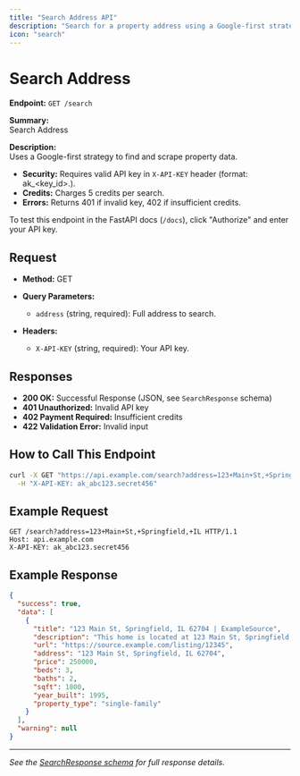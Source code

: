 ```yaml
---
title: "Search Address API"
description: "Search for a property address using a Google-first strategy and retrieve property data. Requires API key."
icon: "search"
---
```


# Search Address

**Endpoint:** `GET /search`

**Summary:**  
Search Address

**Description:**  
Uses a Google-first strategy to find and scrape property data.

- **Security:** Requires valid API key in `X-API-KEY` header (format: ak_<key_id>.<secret>).
- **Credits:** Charges 5 credits per search.
- **Errors:** Returns 401 if invalid key, 402 if insufficient credits.

To test this endpoint in the FastAPI docs (`/docs`), click "Authorize" and enter your API key.

## Request

- **Method:** GET
- **Query Parameters:**
  - `address` (string, required): Full address to search.

- **Headers:**
  - `X-API-KEY` (string, required): Your API key.

## Responses

- **200 OK:** Successful Response (JSON, see `SearchResponse` schema)
- **401 Unauthorized:** Invalid API key
- **402 Payment Required:** Insufficient credits
- **422 Validation Error:** Invalid input

## How to Call This Endpoint

```bash title="cURL Example"
curl -X GET "https://api.example.com/search?address=123+Main+St,+Springfield,+IL" \
  -H "X-API-KEY: ak_abc123.secret456"
```

## Example Request

```http
GET /search?address=123+Main+St,+Springfield,+IL HTTP/1.1
Host: api.example.com
X-API-KEY: ak_abc123.secret456
```

## Example Response

```json
{
  "success": true,
  "data": [
    {
      "title": "123 Main St, Springfield, IL 62704 | ExampleSource",
      "description": "This home is located at 123 Main St, Springfield, IL 62704. This property is off market.",
      "url": "https://source.example.com/listing/12345",
      "address": "123 Main St, Springfield, IL 62704",
      "price": 250000,
      "beds": 3,
      "baths": 2,
      "sqft": 1800,
      "year_built": 1995,
      "property_type": "single-family"
    }
  ],
  "warning": null
}
```

---
*See the [SearchResponse schema](./search-response.mdx) for full response details.*